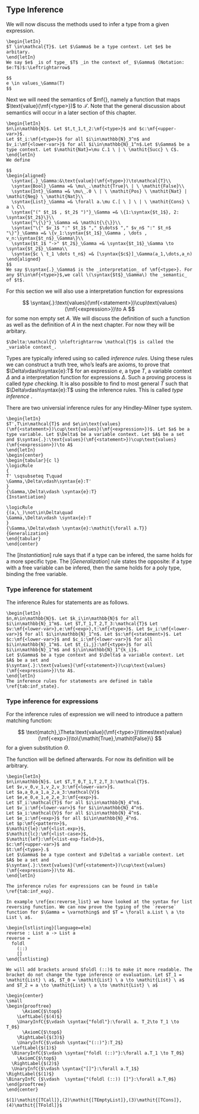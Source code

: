\setcounter{section}{3}
\setcounter{subsection}{2}

## Type Inference

We will now discuss the methods used to infer a type from a given expression.

```definition
\begin{letIn}
$T \in\mathcal{T}$. Let $\Gamma$ be a type context. Let $e$ be arbitary.
\end{letIn}
We say $e$ _is of type_ $T$ _in the context of_ $\Gamma$ (Notation: $e:T$)$:\Leftrightarrow$
  
$$
e \in values_\Gamma(T)
$$
```

Next we will need the semantics of $mf{<type>}, namely a function that maps $\text{value}(\mf{<type>})$ to $\mathcal{T}$. Note that the general discussion about semantics will occur in a later section of this chapter.

```definition
\begin{letIn}
$n\in\mathbb{N}$. Let $t,t_1,t_2:\mf{<type>}$ and $c:\mf{<upper-var>}$.
Let $t_i:\mf{<type>}$ for all $i\in\mathbb{N}_3^n$ and $v_i:\mf{<lower-var>}$ for all $i\in\mathbb{N}_1^n$.Let $\Gamma$ be a type context. Let $\mathit{Nat}=\mu C.1 \ | \ \mathit{Succ} \ C$.
\end{letIn}
We define

$$
\begin{aligned}
  \syntax{.}_\Gamma:&\text{value}(\mf{<type>})\to\mathcal{T}\\
  \syntax{Bool}_\Gamma =& \mu\_.\mathit{True}\ | \ \mathit{False}\\
  \syntax{Int}_\Gamma =& \mu\_.0 \ | \ \mathit{Pos} \ \mathit{Nat} | \mathit{Neg} \ \mathit{Nat}\\
  \syntax{List}_\Gamma =& \forall a.\mu C.[ \ ] \ | \ \mathit{Cons} \ a \ C\\
  \syntax{"(" $t_1$ , $t_2$ ")"}_\Gamma =& \{1:\syntax{$t_1$}, 2: \syntax{$t_2$}\}\\
  \syntax{"\{\}"}_\Gamma =& \mathit{\{\}}\\
  \syntax{"\{" $v_1$ ":" $t_1$ "," $\dots$ "," $v_n$ ":" $t_n$ "\}"}_\Gamma =& \{v_1:\syntax{$t_1$}_\Gamma , \dots , v_n:\syntax{$t_n$}_\Gamma\}\\
  \syntax{$t_1$ "->" $t_2$}_\Gamma =& \syntax{$t_1$}_\Gamma \to \syntax{$t_2$}_\Gamma\\
  \syntax{$c \ t_1 \dots t_n$} =& [\syntax{$c$}]_\Gamma(a_1,\dots,a_n)
\end{aligned}
$$
We say $\syntax{.}_\Gamma$ is the _interpretation_ of \mf{<type>}. For any $t\in\mf{<type>}$,we call \(\syntax{$t$}_\Gamma\) the _semantic_ of $t$.
```

For this section we will also use a interpretation function for expressions

$$
\syntax{.}:\text{values}(\mf{<statement>})\cup\text{values}(\mf{<expression>})\to A
$$
for some non empty set $A$. We will discuss the definition of such a function as well as the definition of $A$ in the next chapter. For now they will be arbitary.

```definition
$\Delta:\mathcal{V} \nleftrightarrow \mathcal{T}$ is called the _variable context_.
```

Types are typically infered using so called _inference rules_. Using these rules we can construct a truth tree, who's leafs are axioms, to prove that $\Delta\vdash\syntax{e}:T$ for an expression $e$, a type $T$, a variable context $\Delta$ and a interpretation function for expressions $\Delta$. Such a proving process is called _type checking_. It is also possible to find to most general $T$ such that $\Delta\vdash\syntax{e}:T$ using the inference rules. This is called _type inference_ \cite{Types_and_Programming_Languages}.

There are two universial inference rules for any Hindley-Milner type system.

```definition
\begin{letIn}
$T',T\in\mathcal{T}$ and $e\in\text{values}(\mf{<statement>})\cup\text{values}(\mf{<expression>})$. Let $a$ be a type variable. Let $\Delta$ be a variable context. Let $A$ be a set and $\syntax{.}:\text{values}(\mf{<statement>})\cup\text{values}(\mf{<expression>})\to A$
\end{letIn}
\begin{center}
\begin{tabular}{c l}
\logicRule
{
T' \sqsubseteq T\quad
\Gamma,\Delta\vdash\syntax{e}:T'
}
{\Gamma,\Delta\vdash \syntax{e}:T}
{Instantiation}

\logicRule
{(a,\_)\not\in\Delta\quad
\Gamma,\Delta\vdash \syntax{e}:T
}
{\Gamma,\Delta\vdash \syntax{e}:\mathit{\forall a.T}}
{Generalization}
\end{tabular}
\end{center}
```

The $[\mathit{Instantiation}]$ rule says that if a type can be infered, the same holds for a more specific type.
The $[\mathit{Generalization}]$ rule states the opposite: if a type with a free variable can be infered, then the same holds for a poly type, binding the free variable.

### Type inference for statement

The inference Rules for statements are as follows.

```definition
\begin{letIn}
$n,m\in\mathbb{N}$. Let $k_i\in\mathbb{N}$ for all $i\in\mathbb{N}_1^m$. Let $T,T_1,T_2,T_3:\mathcal{T}$ Let $v:\mf{<lower-var>},e:\mf{<exp>},t:\mf{<type>}$. Let $v_i:\mf{<lower-var>}$ for all $i\in\mathbb{N}_1^n$. Let $s:\mf{<statement>}$. Let $c:\mf{<lower-var>}$ and $c_i:\mf{<lower-var>}$ for all $i\in\mathbb{N}_1^m$. Let $t_{i,j}:\mf{<type>}$ for all $i\in\mathbb{N}_1^m$ and $j\in\mathbb{N}_1^{k_i}$.
Let $\Gamma$ be a type context and $\Delta$ a variable context. Let $A$ be a set and
$\syntax{.}:\text{values}(\mf{<statement>})\cup\text{values}(\mf{<expression>})\to A$.
\end{letIn}
The inference rules for statements are defined in table \ref{tab:inf_state}.
```

\tablefirsthead{Table \ref{tab:inf_state}: Inference rule for statements\\ \hline}
\tablelasttail{\hline}

\begin{center}
\begin{xtabular*}{\textwidth}{c l}
\label{tab:inf_state}
& \\
\logicRule
{(v,\_)\not\in\Delta\quad
\Gamma,\Delta\vdash\syntax{$e$}:T_1\quad
\Gamma,\Delta\cup\{(v,T_1)\vdash\syntax{$s$}:T_2\}
}
{\Delta,\Gamma\vdash\syntax{$v$ "=" $e$ ";" $s$}:T_2
}
{TConstant}

\logicRule
{
(v,\_)\not\in\Delta\quad
\Gamma,\Delta\vdash\syntax{$e$}:T_1\quad
\Gamma,\Delta\cup\{(v,T_1)\vdash\syntax{$s$}:T_2\}\quad
\syntax{$t$}_\Gamma = T_1
}
{\Gamma,\Delta\vdash\syntax{$v$ ":" $t$ ";" $v$ "=" $e$ ";" $s$}:T_2
}
{TConstant2}

\logicRule
{\begin{gathered}
(c,\_)\not\in\Gamma\quad
(c,\_)\not\in\Delta\quad
\syntax{t}_\Gamma=T_1\\
T_2 \text{ is a mono type}\quad\quad
\{v_1 \dots v_n \} = \text{free}(T_2)\\
\forall v_1. \dots \forall v_n. T_2 = T_1\quad
\Gamma\cup\{(c,(T_1))\},\Delta\cup\{(c,T_1)\}\vdash\syntax{s}:T_3
\end{gathered}
}
{\Gamma\Delta\vdash\syntax{"type alias" $c$ $v_1 \dots v_n$ "=" $t$ ";" $s$ }:T_3}
{TAlias}

\logicRule
{\begin{gathered}
(c,\_)\not\in\Gamma\quad
(c,\_)\not\in\Delta\quad
\{v_1 \dots v_n \} = \text{free}(T_2)\\
\mu C.c_1 \ \syntax{$t_{1,1}$}_\Gamma \ \dots \ \syntax{$t_{1,k_1}$}_\Gamma \ | \ \dots \ | \ c_m \ \syntax{$t_{m,1}$}_\Gamma \ \dots \ \syntax{$t_{m,k_m}$}_\Gamma=T_2\\
\forall v_1. \dots \forall v_n. T_2 = T_1\quad
\Gamma\cup\{(c,(T_1))\},\Delta\cup\{(c,T_1)\}\vdash\syntax{s}:T_3
\end{gathered}
}
{\Gamma,\Delta\vdash\Bigg\llbracket
\begin{aligned}
&\mf{"type"} \ c \ v_1 \dots v_n \mf{"="}\\
&c_1 \ t_{1,1} \dots t_{1,k_1} \ | \ \dots | \ c_m \ t_{m,1} \dots t_{m,k_m} \mf{";"} s
\end{aligned}\Bigg\rrbracket:T_3
}
{TCustomType}

& \\

\logicRule
{\Gamma,\Delta\vdash\syntax{$e$}:T}
{\Gamma,\Delta\vdash\syntax{"main" $e$}:T}
{TMain}

\logicRule
{
\Gamma,\Delta\vdash\syntax{$e$}:T\quad
\syntax{$t$}_\Gamma=T
}
{\Gamma,\Delta\vdash\syntax{"main :" $t$ "; main" $e$}:T}
{TMain2}
\end{xtabular*}
\end{center}

\begin{description}
\item[TConstant,TConstant2] Check if $v$ is still free then add $(v,T_1)$ to the variable context and evulate the next statement.
\item[TAlias] Check if $c$ is still free. $\{v_1,\dots,v_2\}$ need to be the set of all free variables in $T_2$. If all checks are valid we add $(v,T_1)$ to the type context and evaluate the next satement.
\item[TCustomType] Similar to [TAlias] we add $(v,T_1)$ to the type context with the only difference that we explicitly define $T_1$ as a algebraic type.
\item[TMain,TMain2] Evaluate $e$.
\end{description}

### Type inference for expressions

For the inference rules of expression we will need to introduce a pattern matching function:

$$
\text{match}_\Theta:\text{value}(\mf{<type>})\times\text{value}(\mf{<exp>})\to\{\mathit{True},\mathit{False}\}
$$
for a given substitution $\Theta$.

The function will be defined afterwards. For now its definition will be arbitrary.

```definition
\begin{letIn}
$n\in\mathbb{N}$. Let $T,T_0,T_1,T_2,T_3:\mathcal{T}$.
Let $v,v_0,v_1,v_2,v_3:\mf{<lower-var>}$.
Let $a,a_0,a_1,a_2,a_3:\mathcal{V}$
Let $e,e_0,e_1,e_2,e_3:\mf{<exp>}$.
Let $T_i:\mathcal{T}$ for all $i\in\mathbb{N}_4^n$.
Let $v_i:\mf{<lower-var>}$ for $i\in\mathbb{N}_4^n$.
Let $a_i:\mathcal{V}$ for all $i\in\mathbb{N}_4^n$.
Let $e_i:\mf{<exp>}$ for all $i\in\mathbb{N}_4^n$.
Let $p:\mf{<pattern>}$,
$\mathit{le}:\mf{<list.exp>}$,
$\mathit{lc}:\mf{<list-case>}$,
$\mathit{lef}:\mf{<list-exp-field>}$,
$c:\mf{<upper-var>}$ and
$t:\mf{<type>}.$
Let $\Gamma$ be a type context and $\Delta$ a variable context. Let $A$ be a set and
$\syntax{.}:\text{values}(\mf{<statement>})\cup\text{values}(\mf{<expression>})\to A$.
\end{letIn}

The inference rules for expressions can be found in table \ref{tab:inf_exp}.
```

\tablefirsthead{Table \ref{tab:inf_exp}: Inference rule for expressions\\ \hline}
\tablelasttail{\hline}

\begin{center}
\begin{xtabular*}{\textwidth}{c l}
\label{tab:inf_exp}
&\\
\logicRule
{(v,T)\in\Delta
}
{\Gamma,\Delta\vdash\syntax{$v$}:T}
{TVariable}

\logicRule
{(v,T)\in\Delta
}
{\Gamma,\Delta\vdash\syntax{$c$}:T}
{TConstructor}

\logicRule
{\Gamma,\Delta\vdash \text{match}_\Theta(T_1,p)\quad
\Gamma,\Delta\cup\Theta\vdash\syntax{$e$}:T_2
}
{\Gamma,\Delta\vdash\syntax{"\textbackslash" $p$ "->" $e$}:T_1\to T_2}
{TLambda}

\logicRule
{\syntax{$e_1$}_\Gamma:T_1\quad
\syntax{$e_2$}_\Gamma:T_2
}
{\Gamma,\Delta\vdash\syntax{"(" $e_1$ "," $e_2$ ")"}:\{1:T_1, 2:T_2\}}
{TTuple}

\logicRule
{}
{\Gamma,\Delta\vdash\syntax{"[]"}:\forall a.\mathit{List} \ a}
{TEmptyList}

\logicRule
{
\Gamma\vdash\syntax{$e$}:T
}
{\Gamma\vdash\syntax{"[" $e$ "]"}: \mathit{List} \ T}
{TSingleList}

\logicRule
{
\Gamma\vdash\syntax{$e$}:T\quad
\Gamma\vdash\syntax{"[" $\mathit{le}$ "]"}:\mathit{List} \ T
}
{\Gamma\vdash\syntax{"[" $e$ "," $\mathit{le}$ "]"}: \mathit{List} \ T}
{TList}

\logicRule
{e:\mf{<int>}}
{\Gamma,\Delta\vdash\syntax{$e$}:\mathit{Int}}
{TInt}

\logicRule
{e:\mf{<bool>}}
{\Gamma,\Delta\vdash\syntax{$e$}:\mathit{Bool}}
{TBool}

\logicRule
{\Gamma,\Delta\vdash\syntax{$e_1$}:T_1\to T_2\quad
\Gamma,\Delta\vdash\syntax{$e_2$}:T_1
}
{\Gamma,\Delta\vdash\syntax{$e_1$ $e_2$}:T_2}
{TCall}

\logicRule
{\Gamma,\Delta\vdash\syntax{$e_1$}:T_1\quad
\Gamma,\Delta\vdash\text{match}_\Theta(T_1,\syntax{$p$})\quad
\Gamma,\Delta\cup\Theta\vdash\syntax{$e_2$}:T_2
}
{\Gamma,\Delta\vdash\syntax{"case" $e_1$ "of" "[" $p$ "->" $e_2$ "]"}:T_2}
{TSingleCaseOf}

\logicRule
{\begin{gathered}
\Gamma,\Delta\vdash\syntax{$e_1$}:T_1\quad
\Gamma,\Delta\vdash\text{match}_\Theta(T_1,\syntax{$p$})\quad
\Gamma,\Delta\cup\Theta\vdash\syntax{$e_2$}:T_2\\
\Gamma,\Delta\vdash\syntax{"case" $e_1$ "of" "[" $\mathit{lc}$ "]"}:T_2
\end{gathered}
}
{\Gamma,\Delta\vdash\syntax{"case" $e_1$ "of" "[" $p$ "->" $e_2$ ";" $\mathit{lc}$ "]"}:T_2}
{TCaseOf}

\logicRule
{
(v,\_)\not\in\Delta\quad
\Gamma,\Delta\vdash\syntax{$e_1$}:T_1\quad
\Gamma,\Delta\cup\{(v,T_1)\}\vdash\syntax{$e_2$}:T_2
}
{
\Gamma,\Delta\vdash\syntax{"let" $v$ "=" $e_1$ "in" $e_2$}:T_2
}
{TLetIn}

\logicRule
{\begin{gathered}
(v,\_)\not\in\Delta\quad
\syntax{$t$}_\Gamma = T_1\quad
\Gamma,\Delta\vdash\syntax{$e_1$}:T_1\quad
\Gamma,\Delta\cup\{(v,T_1)\}\vdash\syntax{$e_2$}:T_2
\end{gathered}
}
{\Gamma,\Delta\vdash\syntax{"let" $v$ ":" $t$ ";" $v$ "=" $e_1$ "in" $e_2$}:T_2
}
{TLetIn2}

\logicRule
{(v_1,\{v_2:T,\dots\})\in\Delta
}
{\Gamma,\Delta\vdash\syntax{$v_1$ "." $v_2$}:T}
{TGetter}

\logicRule
{\begin{gathered}
\Gamma,\Delta\vdash\syntax{$e$}:T_2\\
T_1=\{v_2:T_2,\dots\}\quad
(v_1,T_1)\in\Delta
\end{gathered}
}
{\Gamma,\Delta\vdash\syntax{"\{" $v1$ "|" $v2$ "=" $e$ "\}"}:T_1}
{TSingleSetter}

\logicRule
{\begin{gathered}
\mathit{lef}:\mf{<list-exp-field>}\quad
\Gamma,\Delta\vdash\syntax{$e$}:T_2\\
T_1=\{v_2:T_2,..\}\quad
(v_1,T_1)\in\Delta\quad
\Gamma,\Delta\vdash\syntax{"\{" $v$ "|" $\mathit{lef}$ "\}"}:T_1
\end{gathered}
}
{\Gamma,\Delta\vdash\syntax{"\{" $v$ "|" $v2$ "=" $e$ "," $\mathit{lef}$ "\}"}:T_1}
{TSetter}

\logicRule
{}
{\vdash\syntax{"\{\}"}:\{\}}
{TEmptyRecord}

\logicRule
\Gamma,\Delta\vdash\forall i \in\mathbb{N}_1^n.\syntax{$e_i$}:T_i
}
{\Gamma,\Delta\vdash\syntax{"\{" $v_1$ "=" $e_1$ "," \dots "," $v_n$ "=" $e_n$ "\}"}:\{v_1:T_1,\dots,v_n:T_n\}
}
{TRecord}

\logicRule
{
\Gamma,\Delta\vdash\syntax{$e_1$}:\textit{Bool}\quad
\Gamma,\Delta\vdash\syntax{$e_2$}:T\quad
\Gamma,\Delta\vdash\syntax{$e_3$}:T
}
{\Gamma,\Delta\vdash\syntax{"if" $e_1$ "then" $e_2$ "else" $e_3$}:T}
{TIfElse}

\logicRule
{
\Gamma,\Delta\vdash\syntax{$e_1$}:T_1 \to T_2\quad
\Gamma,\Delta\vdash\syntax{$e_2$}:T_2 \to T_3
}
{\Gamma,\Delta\vdash\syntax{$e_1$ ">>" $e_2$}:T_1 \to T_3}
{TComposition}

\logicRule
{
\Gamma,\Delta\vdash\syntax{$e_1$}:T_1\quad
\Gamma,\Delta\vdash\syntax{$e_2$}:T_1 \to T_2
}
{\Gamma,\Delta\vdash\syntax{$e_1$ "|>" $e_2$}:T_2}
{TPipe}

\logicRule
{}
{\vdash\syntax{"(||)"}:\mathit{Bool}\to \mathit{Bool}\to \mathit{Bool}}
{TOr}

\logicRule
{}
{\vdash\syntax{"(\&\&)"}:\mathit{Bool}\to \mathit{Bool}\to \mathit{Bool}}
{TAnd}

\logicRule
{}
{\vdash\syntax{"not"}:\mathit{Bool}\to \mathit{Bool}}
{TNot}

\logicRule
{}
{\vdash\syntax{"(==)"}:\mathit{Int}\to \mathit{Int}\to\mathit{Bool}}
{TEqual}

\logicRule
{}
{\vdash\syntax{"(<)"}:\mathit{Int}\to \mathit{Int}\to\mathit{Bool}}
{TLess}

\logicRule
{}
{\vdash\syntax{"(//)"}:\mathit{Int}\to \mathit{Int}\to\mathit{int}}
{TDivide}

\logicRule
{}
{\vdash\syntax{"(*)"}:\mathit{Int}\to \mathit{Int}\to\mathit{int}}
{TMultiply}

\logicRule
{}
{\vdash\syntax{"(-)"}:\mathit{Int}\to \mathit{Int}\to\mathit{int}}
{TMinus}

\logicRule
{}
{\vdash\syntax{"(+)"}:\mathit{Int}\to \mathit{Int}\to\mathit{int}}
{TPlus}

\logicRule
{}
{\vdash\syntax{"(::)"}:\forall a.a\to\mathit{List}\ a\to\mathit{List}\ a}
{TCons}

\logicRule
{}
{\vdash\syntax{"foldl"}:\forall a.\forall b.(a\to b\to b)\to b\to\mathit{List}\ a\to b}
{TFoldl}

\end{xtabular*}
\end{center}

\begin{description}
\item[TVariable,TConstructor] Interprete the syntactical variable and find the type in the context.
\item[TLambda] Elm allows the parameters of a function to be pattern matched. Therefore we first need to find a patching type $T_1$ and can then infer the type of $e$ by including the additional bindings $\Theta$ to the context.
\item[TEmptyList] The empty list is a literal for every list, therefore we can infer the most general of all lists.
\item[TList] Recursively we check that every element has the same type.
\item[TInt,TBool] The type of Literals infered without any restrictions.
\item[TCall] The first expression needs to be a function that the the second type can be passed to.
\item[TSingleCaseOf,TCaseOf] First match the type of the expression $e_1$ to the pattern, then use the additional bindings $\Theta$ to obtain the type of $e_2$. As all patterns need to have the same type, we can then recursively check the other patterns as well.
\item[TLetIn,TLetIn2] The variable $v$ may not have a value assined in the conext $\Gamma$. If so, we can infer the type $T_1$ of $e_1$ and add $(v,T_1)$ to the context before we evaluate $e_2$. For $[TLetIn2]$ we already the type is already given as $t$. Note that $t$ can more specific as the type we would usually infer.
\item[TGetter] The second variable $v_2$ is a label of the record, that is bound to $v_1$.
\item[TSingleSetter,TSetter] Setters can not change the type in Elm. But we still need to ensure that the field are also correctly typed.
\item[TElmptyRecord] The empty record is a type with just a single element.
\item[TRecord] Each field and its value must be given at the same time. Thats why we can not use a recursive definition.
\item[TIfElse] The first expression $e_1$ needs to be a boolean and the branches $e_2,e_3$ must have the same type.
\item[TComposition,TPipe] The pipe applies the first expression to the second. The composition is similar to the pipe, but results in a function.
\item[TOr,TAnd,TNot,TEqual,TDivide,TMultiply,TMinus,TPlus,TCons,TFoldl] These functions can be seen as lambda function literals.
\end{description}

```block2
In example \ref{ex:reverse_list} we have looked at the syntax for list reversing function. We can now prove the typing of the `reverse` function for $\Gamma = \varnothing$ and $T = \forall a.List \ a \to List \ a$.

\begin{lstlisting}[language=elm]
reverse : List a -> List a
reverse =
  foldl
    (::)
    []
\end{lstlisting}

We will add brackets around $foldl (::)$ to make it more readable. The bracket do not change the type inference or evaluation. Let $T_1 = \mathit{List} \ a$, $T_0 = \mathit{List} \ a \to \mathit{List} \ a$ and $T_2 = a \to \mathit{List} \ a \to \mathit{List} \ a$

\begin{center}
\small
\begin{prooftree}
      \AxiomC{$\top$}
    \LeftLabel{$(4)$}
    \UnaryInfC{$\vdash \syntax{"foldl"}:\forall a. T_2\to T_1 \to T_0$}
      \AxiomC{$\top$}
    \RightLabel{$(3)$}
    \UnaryInfC{$\vdash \syntax{"(::)"}:T_2$}
  \LeftLabel{$(1)$}
  \BinaryInfC{$\vdash \syntax{"foldl (::)"}:\forall a.T_1 \to T_0$}
    \AxiomC{$\top$}
  \RightLabel{$(2)$}
  \UnaryInfC{$\vdash \syntax{"[]"}:\forall a.T_1$}
\RightLabel{$(1)$}
\BinaryInfC {$\vdash  \syntax{"(foldl (::)) []"}:\forall a.T_0$}
\end{prooftree}
\end{center}

$(1)\mathit{[TCall]},(2)\mathit{[TEmptyList]},(3)\mathit{[TCons]},(4)\mathit{[TFoldl]}$
```